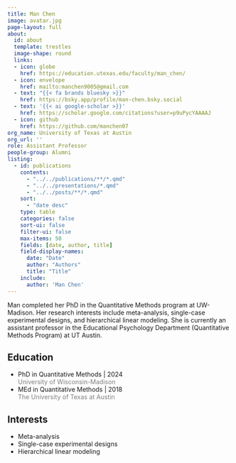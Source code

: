 ```yaml
---
title: Man Chen
image: avatar.jpg
page-layout: full
about:
  id: about
  template: trestles
  image-shape: round
  links:
  - icon: globe
    href: https://education.utexas.edu/faculty/man_chen/
  - icon: envelope
    href: mailto:manchen9005@gmail.com
  - text: "{{< fa brands bluesky >}}"
    href: https://bsky.app/profile/man-chen.bsky.social
  - text: '{{< ai google-scholar >}}'
    href: https://scholar.google.com/citations?user=p9uPycYAAAAJ
  - icon: github
    href: https://github.com/manchen07
org_name: University of Texas at Austin
org_url: ''
role: Assistant Professor
people-group: Alumni
listing:
  - id: publications
    contents: 
      - "../../publications/**/*.qmd"
      - "../../presentations/*.qmd"
      - "../../posts/**/*.qmd"
    sort: 
      - "date desc"
    type: table
    categories: false
    sort-ui: false
    filter-ui: false
    max-items: 50
    fields: [date, author, title]
    field-display-names:
      date: "Date"
      author: "Authors"
      title: "Title"
    include: 
      author: 'Man Chen'
---
```


:::::{#about}

Man completed her PhD in the Quantitative Methods program at UW-Madison. Her research interests include meta-analysis, single-case experimental designs, and hierarchical linear modeling. She is currently an assistant professor in the Educational Psychology Department (Quantitative Methods Program) at UT Austin.

::::{.grid}

::: {.g-col-6}

## Education

- PhD in Quantitative Methods | 2024 <br> [University of Wisconsin-Madison]{style='color:gray;'}
- MEd in Quantitative Methods | 2018 <br> [The University of Texas at Austin]{style='color:gray;'}

:::

::: {.g-col-6}

## Interests

- Meta-analysis
- Single-case experimental designs
- Hierarchical linear modeling

:::

::::

:::::

:::::{#publications}
:::::
